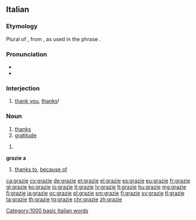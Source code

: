 ==Italian==
{{rfc|ordering, examples, etc.}}

===Etymology===
Plural of {{m|it|grazia}}, from {{etyl|la|it}} {{m|la|gratia}}, as used in the phrase {{m|it||[[gratia]]s [[agere]]|to express thanks}}.

===Pronunciation===
* {{IPA|/ˈɡrattsje/|[ˈɡrät̪͡ːs̪je]|lang=it}}
* {{audio|It grazie.ogg|Audio|lang=it}}

===Interjection===
{{head|it|interjection}}

# [[thank you]], [[thanks]]!

===Noun===
{{it-noun|m|grazie}}

# [[thanks]]
# [[gratitude]]

{{head|it|noun plural form}} {{g|f}}

# {{plural of|grazia|lang=it}}

'''grazie a'''

# [[thanks to]], [[because of]]

[[Category:1000 basic Italian words]]

[[ca:grazie]]
[[cy:grazie]]
[[de:grazie]]
[[et:grazie]]
[[el:grazie]]
[[es:grazie]]
[[eu:grazie]]
[[fr:grazie]]
[[gl:grazie]]
[[ko:grazie]]
[[io:grazie]]
[[it:grazie]]
[[lv:grazie]]
[[lt:grazie]]
[[hu:grazie]]
[[mg:grazie]]
[[fj:grazie]]
[[ja:grazie]]
[[oc:grazie]]
[[pl:grazie]]
[[sm:grazie]]
[[fi:grazie]]
[[sv:grazie]]
[[tl:grazie]]
[[ta:grazie]]
[[th:grazie]]
[[tg:grazie]]
[[chr:grazie]]
[[zh:grazie]]